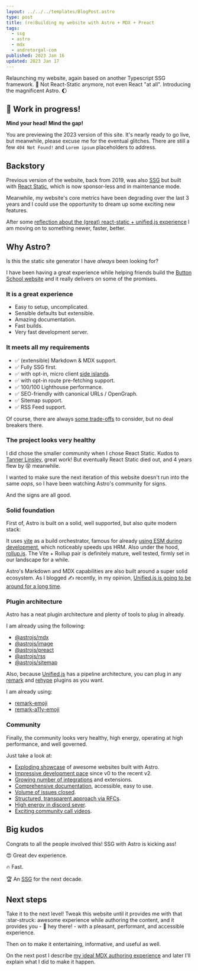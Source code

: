 ```yaml
---
layout: ../../../templates/BlogPost.astro
type: post
title: (re)Building my website with Astro + MDX + Preact
tags:
  - ssg
  - astro
  - mdx
  - andretorgal-com
published: 2023 Jan 16
updated: 2023 Jan 17
---
```


<Abstract>

Relaunching my website, again based on another Typescript SSG framework. :rocket: Not React-Static anymore, not even React "at all". Introducing the magnificent Astro. :moon:

</Abstract>

<Note type="construction">

## :construction: Work in progress!

**Mind your head! Mind the gap!**

You are previewing the 2023 version of this site. It's nearly ready to go live, but meanwhile, please excuse me for the eventual glitches. There are still a few `404 Not Found!` and `Lorem ipsum` placeholders to address.

</Note>

## Backstory

Previous version of the website, back from 2019, was also [SSG](/tags/ssg) but built with [React Static](/meta/records/rejected/react-static), which is now sponsor-less and in maintenance mode.

Meanwhile, my website's core metrics have been degrading over the last 3 years and I could use the opportunity to dream up some exciting new features.

After some [reflection about the (great) react-static + unified.js experience](/posts/2023-01/saying-goodbye-to-my-react-static-website) I am moving on to something newer, faster, better.

## Why Astro?

Is this the static site generator I have _always_ been looking for?

I have been having a great experience while helping friends build the [Button School website](https://buttonschool.com/) and it really delivers on some of the promises.

### It is a great experience

- Easy to setup, uncomplicated.
- Sensible defaults but extensible.
- Amazing documentation.
- Fast builds.
- Very fast development server.

### It meets all my requirements

- :white_check_mark: (extensible) Markdown & MDX support.
- :white_check_mark: Fully SSG first.
- :white_check_mark: with opt-in, micro client [side islands](https://docs.astro.build/en/concepts/islands/).
- :white_check_mark: with opt-in route pre-fetching support.
- :white_check_mark: 100/100 Lighthouse performance.
- :white_check_mark: SEO-friendly with canonical URLs / OpenGraph.
- :white_check_mark: Sitemap support.
- :white_check_mark: RSS Feed support.

Of course, there are always [some trade-offs](/meta/records/current/build-with-astro) to consider, but no deal breakers there.

### The project looks very healthy

I did chose the smaller community when I chose React Static. Kudos to [Tanner Linsley](https://tannerlinsley.com/), great work! But eventually React Static died out, and 4 years flew by :dizzy_face: meanwhile.

I wanted to make sure the next iteration of this website doesn't run into the same _oops_, so I have been watching Astro's community for signs.

And the signs are all good.

### Solid foundation

First of, Astro is built on a solid, well supported, but also quite modern stack:

It uses [vite](https://vitejs.dev/) as a build orchestrator, famous for already [using ESM during development](https://vitejs.dev/guide/why.html), which noticeably speeds ups HRM. Also under the hood, [rollup.js](https://rollupjs.org/). The Vite + Rollup pair is definitely mature, well tested, firmly set in our landscape for a while.

Astro's Markdown and MDX capabilities are also built around a super solid ecosystem. As I blogged :writing_hand: recently, in my opinion, [Unified.js is going to be around for a long time](/posts/2023-01/unified-js-is-going-to-be-around-for-a-long-time).

### Plugin architecture

Astro has a neat plugin architecture and plenty of tools to plug in already.

I am already using the following:

- [@astrojs/mdx](https://docs.astro.build/en/guides/integrations-guide/mdx/)
- [@astrojs/image](https://docs.astro.build/en/guides/integrations-guide/mdx/)
- [@astrojs/preact](https://docs.astro.build/en/guides/integrations-guide/mdx/)
- [@astrojs/rss](https://docs.astro.build/en/guides/integrations-guide/mdx/)
- [@astrojs/sitemap](https://docs.astro.build/en/guides/integrations-guide/mdx/)

Also, because [Unified.js](/tags/unified-js) has a pipeline architecture, you can plug in any [remark](https://github.com/remarkjs/remark/blob/main/doc/plugins.md) and [rehype](https://github.com/rehypejs/rehype-autolink-headings) plugins as you want.

I am already using:

- [remark-emoji](https://www.npmjs.com/package/remark-emoji)
- [remark-a11y-emoji](https://github.com/florianeckerstorfer/remark-a11y-emoji)

### Community

Finally, the community looks very healthy, high energy, operating at high performance, and well governed.

Just take a look at:

- [Exploding showcase](https://astro.build/showcase) of awesome websites built with Astro.
- [Impressive development pace](https://github.com/withastro/astro/commits/main?before=8c100a6fe6cc652c3799d1622e12c2c969f30510+420&branch=main&path%5B%5D=packages&path%5B%5D=astro&path%5B%5D=CHANGELOG.md&qualified_name=refs%2Fheads%2Fmain) since v0 to the recent v2.
- [Growing number of integrations](https://astro.build/integrations/) and extensions.
- [Comprehensive documentation](https://docs.astro.build/en/getting-started/), accessible, easy to use.
- [Volume of issues closed](https://github.com/withastro/astro/issues).
- [Structured, transparent approach via RFCs](https://github.com/withastro/rfcs).
- [High energy in discord sever](https://discord.com/invite/astro-community-700607091391594567).
- [Exciting community call videos](https://www.youtube.com/@astrodotbuild).

## Big kudos

Congrats to all the people involved this! SSG with Astro is kicking ass!

:heart_eyes: Great dev experience.

:fire: Fast.

:trophy: An [SSG](/tags/ssg) for the next decade.

## Next steps

Take it to the next level! Tweak this website until it provides me with that :star-struck: awesome experience while authoring the content, and it provides you - :wave: hey there! - with a pleasant, performant, and accessible experience.

Then on to make it entertaining, informative, and useful as well.

On the next post I describe [my ideal MDX authoring experience](/posts/2023-01/advanced-mdx-authoring-experience-requirements) and later I'll explain what I did to make it happen.
